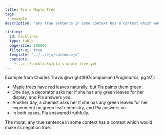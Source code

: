 ```yaml
---
title: Pia's Maple Tree
tags: 
 - example
description: "any true sentence in some context has a context which would make its negation true."

listing:
  id: backlinks
  type: table
  page-size: 100000
  filter-ui: true
  template: "../../ejs/custom.ejs"
  contents:
    - ../../backlinks/pia's maple tree.yml
---
```


Example from Charles Travis  @{wright1997companion} (*Pragmatics*, pg 97):

- Maple trees have red leaves naturally, but Pia paints them green.
- One day, a decorator asks her if she has any green leaves for her display, and 
  Pia answers *yes*.
- Another day, a chemist asks her if she has any green leaves for her experiment 
  on green leaf chemistry, and Pia answers *no*.
- In both cases, Pia answered truthfully.


The moral: any true sentence in some context has a context which would make its 
negation true.